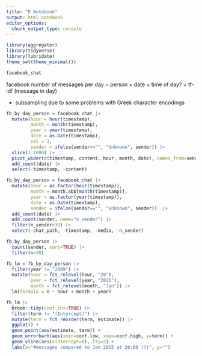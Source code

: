 ```yaml
---
title: "R Notebook"
output: html_notebook
editor_options: 
  chunk_output_type: console
---
```


```r
library(aggregator)
library(tidyverse)
library(lubridate)
theme_set(theme_minimal())
```

```r
facebook_chat
```
facebook number of messages per day ~ person + date + time of day? + tf-idf (message in day)

- subsampling due to some problems with Greek character encodings

```r
fb_by_day_person = facebook_chat |> 
  mutate(hour = hour(timestamp), 
         month = month(timestamp), 
         year = year(timestamp), 
         date = as.Date(timestamp), 
         val = 1, 
         sender = ifelse(sender=="", "Unknown", sender)) |> 
  slice(1:1000) |> 
  pivot_wider(c(timestamp, content, hour, month, date), names_from=sender, values_from=val, values_fill = 0) |> 
  add_count(date) |> 
  select(-timestamp, -content)

fb_by_day_person = facebook_chat |> 
  mutate(hour = as.factor(hour(timestamp)), 
         month = month.abb[month(timestamp)], 
         year = as.factor(year(timestamp)), 
         date = as.Date(timestamp), 
         sender = ifelse(sender=="", "Unknown", sender))  |> 
  add_count(date) |> 
  add_count(sender, name="n_sender") |> 
  filter(n_sender>30) |> 
  select(-chat_path, -timestamp, -media, -n_sender)
```

```r
fb_by_day_person |> 
  count(sender, sort=TRUE) |> 
  filter(n>30)
```


```r
fb_lm = fb_by_day_person |> 
  filter(year != "2009") |> 
  mutate(hour = fct_relevel(hour, "20"), 
         year = fct_relevel(year, "2015"), 
         month = fct_relevel(month, "Jan")) |> 
  lm(formula = n ~ hour + month + year)

fb_lm |> 
  broom::tidy(conf.int=TRUE) |> 
  filter(term != "(Intercept)") |> 
  mutate(term = fct_reorder(term, estimate)) |> 
  ggplot() + 
  geom_point(aes(estimate, term)) + 
  geom_errorbarh(aes(xmin=conf.low, xmax=conf.high, y=term)) + 
  geom_vline(aes(xintercept=0), lty=2) + 
  labs(x="#messages compared to Jan 2015 at 20:00 (?)", y="")
```

